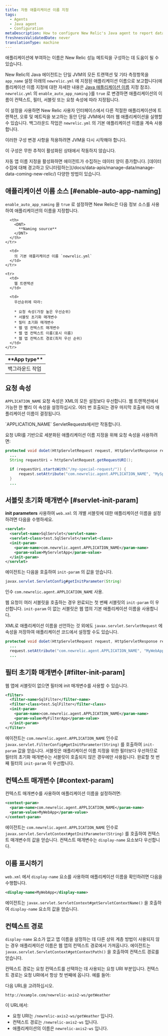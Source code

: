 ```yaml
---
title: 자동 애플리케이션 이름 지정
tags:
  - Agents
  - Java agent
  - Configuration
metaDescription: How to configure New Relic's Java agent to report data for individual web apps to their own application in APM.
freshnessValidatedDate: never
translationType: machine
---
```


애플리케이션에 부여하는 이름은 New Relic 성능 메트릭을 구성하는 데 도움이 될 수 있습니다.

New Relic의 Java 에이전트는 단일 JVM의 모든 트랜잭션 및 기타 측정항목을 `app_name` 설정 아래의 `newrelic.yml` 에 지정된 애플리케이션 이름으로 보고합니다(애플리케이션 이름 지정에 대한 자세한 내용은 [Java 애플리케이션 이름](/docs/agents/java-agent/configuration/name-your-java-application) 지정 참조). `newrelic.yml` 의 `enable_auto_app_naming` }를 `true` 로 변경하면 애플리케이션의 이름이 컨텍스트, 필터, 서블릿 또는 요청 속성에 따라 지정됩니다.

이 설정을 사용하면 New Relic 사용자 인터페이스에서 다른 적절한 애플리케이션에 트랜잭션, 오류 및 메트릭을 보고하는 동안 단일 JVM에서 여러 웹 애플리케이션을 실행할 수 있습니다. 백그라운드 작업은 `newrelic.yml` 의 기본 애플리케이션 이름을 계속 사용합니다.

<Callout variant="important">
  이러한 구성 변경 사항을 적용하려면 JVM을 다시 시작해야 합니다.

  이 구성은 무한 추적이 활성화된 상태에서 작동하지 않습니다.
</Callout>

<Callout variant="caution">
  자동 앱 이름 지정을 활성화하면 에이전트가 수집하는 데이터 양이 증가합니다. [데이터 수집에 대해 경고하고 모니터링하는](/docs/data-apis/manage-data/manage-data-coming-new-relic/) 다양한 방법이 있습니다.
</Callout>

## 애플리케이션 이름 소스 [#enable-auto-app-naming]

`enable_auto_app_naming` 을 `true` 로 설정하면 New Relic은 다음 정보 소스를 사용하여 애플리케이션의 이름을 지정합니다.

<table>
  <thead>
    <tr>
      <th width={150}>
        <DNT>
          **App type**
        </DNT>
      </th>

      <th>
        <DNT>
          **Naming source**
        </DNT>
      </th>
    </tr>
  </thead>

  <tbody>
    <tr>
      <td>
        백그라운드 작업
      </td>

      <td>
        의 기본 애플리케이션 이름 `newrelic.yml`
      </td>
    </tr>

    <tr>
      <td>
        웹 트랜잭션
      </td>

      <td>
        우선순위에 따라:

        * 요청 속성(가장 높은 우선순위)
        * 서블릿 초기화 매개변수
        * 필터 초기화 매개변수
        * 웹 앱 컨텍스트 매개변수
        * 웹 앱 컨텍스트 이름(표시 이름)
        * 웹 앱 컨텍스트 경로(최저 우선 순위)
      </td>
    </tr>
  </tbody>
</table>

## 요청 속성

`APPLICATION_NAME` 요청 속성은 XML의 모든 설정보다 우선합니다. 웹 트랜잭션에서 가능한 한 빨리 이 속성을 설정하십시오. 여러 번 호출되는 경우 마지막 호출에 따라 애플리케이션 이름이 결정됩니다.

<Callout variant="tip">
  `APPLICATION_NAME` ServletRequests에서만 작동합니다.
</Callout>

요청 URI를 기반으로 세분화된 애플리케이션 이름 지정을 위해 요청 속성을 사용하려면:

```java
protected void doGet(HttpServletRequest request, HttpServletResponse response) throws ServletException, IOException {
  ...
  String requestUri = httpServletRequest.getRequestURI();

  if (requestUri.startsWith("/my-special-request/")) {
      request.setAttribute("com.newrelic.agent.APPLICATION_NAME", "MySpecialWebApp");
  }
  ...
```

## 서블릿 초기화 매개변수 [#servlet-init-param]

<DNT>**init parameters**</DNT> 사용하여 `web.xml` 의 개별 서블릿에 대한 애플리케이션 이름을 설정하려면 다음을 수행하세요.

```xml
<servlet>
  <servlet-name>SqlServlet</servlet-name>
  <servlet-class>test.SqlServlet</servlet-class>
  <init-param>
    <param-name>com.newrelic.agent.APPLICATION_NAME</param-name>
    <param-value>MyServletApp</param-value>
  </init-param>
</servlet>
```

에이전트는 다음을 호출하여 `init-param` 의 값을 얻습니다.

```java
javax.servlet.ServletConfig#getInitParameter(String)
```

인수 `com.newrelic.agent.APPLICATION_NAME` 사용.

웹 요청이 여러 서블릿을 호출하는 경우 완료되는 첫 번째 서블릿의 `init-param` 이 우선합니다. `init-param` 이 없는 서블릿은 웹 앱의 기본 애플리케이션 이름을 사용합니다.

XML로 애플리케이션 이름을 선언하는 것 외에도 `javax.servlet.ServletRequest` 에 속성을 저장하여 애플리케이션 코드에서 설정할 수도 있습니다.

```java
protected void doGet(HttpServletRequest request, HttpServletResponse response) throws ServletException, IOException {
  ...
  request.setAttribute("com.newrelic.agent.APPLICATION_NAME", "MyWebApp");
  ...
```

## 필터 초기화 매개변수 [#filter-init-param]

웹 앱에 서블릿이 없으면 필터에 init 매개변수를 사용할 수 있습니다.

```xml
<filter>
  <filter-name>SqlFilter</filter-name>
  <filter-class>test.SqlFilter</filter-class>
  <init-param>
    <param-name>com.newrelic.agent.APPLICATION_NAME</param-name>
    <param-value>MyFilterApp</param-value>
  </init-param>
</filter>
```

에이전트는 `com.newrelic.agent.APPLICATION_NAME` 인수로 `javax.servlet.FilterConfig#getInitParameter(String)` 를 호출하여 `init-param` 값을 얻습니다. 서블릿은 애플리케이션 이름 지정을 위한 필터보다 우선하므로 필터의 초기화 매개변수는 서블릿이 호출되지 않은 경우에만 사용됩니다. 완료할 첫 번째 필터의 `init-param` 이 우선합니다.

## 컨텍스트 매개변수 [#context-param]

컨텍스트 매개변수를 사용하여 애플리케이션 이름을 설정하려면:

```xml
<context-param>
  <param-name>com.newrelic.agent.APPLICATION_NAME</param-name>
  <param-value>MyWebApp</param-value>
</context-param>
```

에이전트는 `com.newrelic.agent.APPLICATION_NAME` 인수로 `javax.servlet.ServletContext#getInitParameter(String)` 를 호출하여 컨텍스트 매개변수의 값을 얻습니다. 컨텍스트 매개변수는 `display-name` 요소보다 우선합니다.

## 이름 표시하기

`web.xml` 에서 `display-name` 요소를 사용하여 애플리케이션 이름을 확인하려면 다음을 수행합니다.

```xml
<display-name>MyWebApp</display-name>
```

에이전트는 `javax.servlet.ServletContext#getServletContextName()` 을 호출하여 `display-name` 요소의 값을 얻습니다.

## 컨텍스트 경로

`display-name` 요소가 없고 앱 이름을 설정하는 데 다른 상위 계층 방법이 사용되지 않는 경우 애플리케이션 이름은 웹 앱의 컨텍스트 경로에서 가져옵니다. 에이전트는 `javax.servlet.ServletContext#getContextPath()` 을 호출하여 컨텍스트 경로를 얻습니다.

컨텍스트 경로는 요청 컨텍스트를 선택하는 데 사용되는 요청 URI 부분입니다. 컨텍스트 경로는 요청 URI에서 항상 첫 번째에 옵니다. 예를 들어:

다음 URL을 고려하십시오.

```
http://example.com/newrelic-axis2-ws/getWeather
```

이 URL에서:

* 요청 URI는 `/newrelic-axis2-ws/getWeather` 입니다.
* 컨텍스트 경로는 `/newrelic-axis2-ws` 입니다.
* 애플리케이션의 이름은 `newrelic-axis2-ws` 입니다.